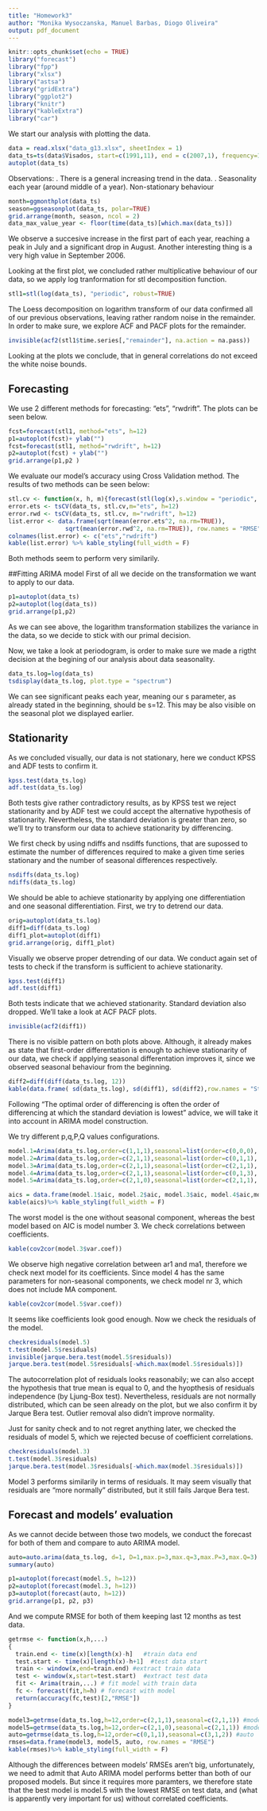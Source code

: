```yaml
---
title: "Homework3"
author: "Monika Wysoczanska, Manuel Barbas, Diogo Oliveira"
output: pdf_document
---
```


```r
knitr::opts_chunk$set(echo = TRUE)
library("forecast")
library("fpp")
library("xlsx")
library("astsa")
library("gridExtra")
library("ggplot2")
library("knitr")
library("kableExtra")
library("car")
```

We start our analysis with plotting the data.

```r
data = read.xlsx("data_g13.xlsx", sheetIndex = 1)
data_ts=ts(data$Visados, start=c(1991,11), end = c(2007,1), frequency=12)
autoplot(data_ts)


```
Observations: \newline
1. There is a general increasing trend in the data. \newline
2. Seasonality each year (around middle of a year)\newline
3. Non-stationary behaviour


```r
month=ggmonthplot(data_ts)
season=ggseasonplot(data_ts, polar=TRUE)
grid.arrange(month, season, ncol = 2)
data_max_value_year <- floor(time(data_ts)[which.max(data_ts)])

```
We observe a succesive increase in the first part of each year, reaching a peak in July and a significant drop in August. 
Another interesting thing is a very high value in September 2006.

Looking at the first plot, we concluded rather multiplicative behaviour of our data, so we apply log tranformation for stl decomposition function.
```r
stl1=stl(log(data_ts), "periodic", robust=TRUE)

```
The Loess decomposition on logarithm transform of our data confirmed all of our previous observations, leaving rather random noise in the remainder. In order to make sure, we explore ACF and PACF plots for the remainder.


```r
invisible(acf2(stl1$time.series[,"remainder"], na.action = na.pass))


```
Looking at the plots we conclude, that in general correlations do not exceed the white noise bounds. 

## Forecasting

We use 2 different methods for forecasting: "ets", "rwdrift". The plots can be seen below.
```r
fcst=forecast(stl1, method="ets", h=12)
p1=autoplot(fcst)+ ylab("")
fcst=forecast(stl1, method="rwdrift", h=12)
p2=autoplot(fcst) + ylab("")
grid.arrange(p1,p2 )
```
We evaluate our model's accuracy using Cross Validation method. The results of two methods can be seen below:
```r
stl.cv <- function(x, h, m){forecast(stl(log(x),s.window = "periodic", robust = TRUE), method=m, h=h)}
error.ets <- tsCV(data_ts, stl.cv,m="ets", h=12)
error.rwd <- tsCV(data_ts, stl.cv, m="rwdrift", h=12)
list.error <- data.frame(sqrt(mean(error.ets^2, na.rm=TRUE)), 
                sqrt(mean(error.rwd^2, na.rm=TRUE)), row.names = "RMSE")
colnames(list.error) <- c("ets","rwdrift")
kable(list.error) %>% kable_styling(full_width = F)
```
Both methods seem to perform very similarily.

##Fitting ARIMA model
First of all we decide on the transformation we want to apply to our data. 
```r

p1=autoplot(data_ts) 
p2=autoplot(log(data_ts))
grid.arrange(p1,p2)
```
As we can see above, the logarithm transformation stabilizes the variance in the data, so we decide to stick with our primal decision.

Now, we take a look at periodogram, is order to make sure we made a rigtht decision at the begining of our analysis about data seasonality. 
```r
data_ts.log=log(data_ts)
tsdisplay(data_ts.log, plot.type = "spectrum")
```
We can see significant peaks each year, meaning our s parameter, as already stated in the beginning, should be s=12. This may be also visible on the seasonal plot we displayed earlier.

## Stationarity 
As we concluded visually, our data is not stationary, here we conduct KPSS and ADF tests to confirm it. 
```r
kpss.test(data_ts.log)
adf.test(data_ts.log)
```
Both tests give rather contradictory results, as by KPSS test we reject stationarity and by ADF test we could accept the alternative hypothesis of stationarity. Nevertheless, the standard deviation is greater than zero, so we'll try to transform our data to achieve stationarity by differencing.

We first check by using ndiffs and nsdiffs functions, that are supossed to estimate the number of differences required to make a given time series stationary and the number of seasonal differences respectively. 
```r
nsdiffs(data_ts.log)
ndiffs(data_ts.log)
```

We should be able to achieve stationarity by applying one differentiation and one seasonal differentiation. First, we try to detrend our data.

```r
orig=autoplot(data_ts.log)
diff1=diff(data_ts.log)
diff1_plot=autoplot(diff1)
grid.arrange(orig, diff1_plot)
```
Visually we observe proper detrending of our data. We conduct again set of tests to check if the transform is sufficient to achieve stationarity. 

```r
kpss.test(diff1)
adf.test(diff1)
```
Both tests indicate that we achieved stationarity. Standard deviation also dropped. We'll take a look at ACF PACF plots.
```r
invisible(acf2(diff1))
```
There is no visible pattern on both plots above. Although, it already makes as state that first-order differentation is enough to achieve stationarity of our data, we check if applying seasonal differentation improves it, since we observed seasonal behaviour from the beginning. 

```r
diff2=diff(diff(data_ts.log, 12))
kable(data.frame( sd(data_ts.log), sd(diff1), sd(diff2),row.names = "Standard deviation")) %>% kable_styling(full_width = F)

```

Following "The optimal order of differencing is often the order of differencing at which the standard deviation is lowest" advice, we will take it into account in ARIMA model construction.

We try different p,q,P,Q values configurations.
```r
model.1=Arima(data_ts.log,order=c(1,1,1),seasonal=list(order=c(0,0,0), period=12))
model.2=Arima(data_ts.log,order=c(2,1,1),seasonal=list(order=c(0,1,1), period=12))
model.3=Arima(data_ts.log,order=c(2,1,1),seasonal=list(order=c(2,1,1), period=12))
model.4=Arima(data_ts.log,order=c(2,1,1),seasonal=list(order=c(0,1,3), period=12))
model.5=Arima(data_ts.log,order=c(2,1,0),seasonal=list(order=c(2,1,1), period=12))

aics = data.frame(model.1$aic, model.2$aic, model.3$aic, model.4$aic,model.5$aic)
kable(aics)%>% kable_styling(full_width = F)

```
The worst model is the one without seasonal component, whereas the best model based on AIC is model number 3.  We check correlations between coefficients.

```r
kable(cov2cor(model.3$var.coef))
```
We observe high negative correlation between ar1 and ma1, therefore we check next model for its coefficients. Since model 4 has the same parameters for non-seasonal components, we check model nr 3, which does not include MA component. 
```r
kable(cov2cor(model.5$var.coef))
```
It seems like coefficients look good enough. Now we check the residuals of the model.
```r
checkresiduals(model.5)
t.test(model.5$residuals)
invisible(jarque.bera.test(model.5$residuals))
jarque.bera.test(model.5$residuals[-which.max(model.5$residuals)])
```
The autocorrelation plot of residuals looks reasonabily; we can also accept the hypothesis that true mean is equal to 0, and the hyopthesis of residuals independence (by Ljung-Box test). Nevertheless, residuals are not normally distributed, which can be seen already on the plot, but we also confirm it by Jarque Bera test. Outlier removal also didn't improve normality. 

Just for sanity check and to not regret anything later, we checked the residuals of model 5, which we rejected becuse of coefficient correlations. 
```r
checkresiduals(model.3)
t.test(model.3$residuals)
jarque.bera.test(model.3$residuals[-which.max(model.3$residuals)])
```
Model 3 performs similarily in terms of residuals. It may seem visually that residuals are "more normally" distributed, but it still fails Jarque Bera test.


## Forecast and models' evaluation
As we cannot decide between those two models, we conduct the forecast for both of them and compare to auto ARIMA model.
```r
auto=auto.arima(data_ts.log, d=1, D=1,max.p=3,max.q=3,max.P=3,max.Q=3)
summary(auto)
```

```r
p1=autoplot(forecast(model.5, h=12))
p2=autoplot(forecast(model.3, h=12))
p3=autoplot(forecast(auto, h=12))
grid.arrange(p1, p2, p3)
```

And we compute RMSE for both of them keeping last 12 months as test data.

```r
getrmse <- function(x,h,...)
{
  train.end <- time(x)[length(x)-h]   #train data end
  test.start <- time(x)[length(x)-h+1]  #test data start
  train <- window(x,end=train.end) #extract train data
  test <- window(x,start=test.start)  #extract test data
  fit <- Arima(train,...) # fit model with train data
  fc <- forecast(fit,h=h) # forecast with model
  return(accuracy(fc,test)[2,"RMSE"]) 
}

```

```r
model3=getrmse(data_ts.log,h=12,order=c(2,1,1),seasonal=c(2,1,1)) #model.3
model5=getrmse(data_ts.log,h=12,order=c(2,1,0),seasonal=c(2,1,1)) #model.5
auto=getrmse(data_ts.log,h=12,order=c(0,1,1),seasonal=c(3,1,2)) #auto
rmses=data.frame(model3, model5, auto, row.names = "RMSE")
kable(rmses)%>% kable_styling(full_width = F)
```
Although the differences between models' RMSEs aren't big, unfortunately, we need to admit that Auto ARIMA model performs better than both of our proposed models. But since it requires more paramters, we therefore state that the best model is model.5 with the lowest RMSE on test data, and (what is apparently very important for us) without correlated coefficients.
